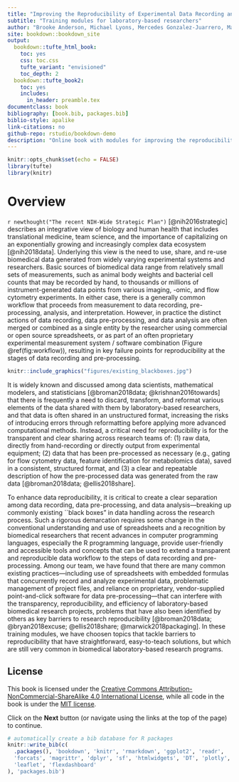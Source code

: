 ```yaml
--- 
title: "Improving the Reproducibility of Experimental Data Recording and Pre-Processing"
subtitle: "Training modules for laboratory-based researchers"
author: "Brooke Anderson, Michael Lyons, Mercedes Gonzalez-Juarrero, Marcela Henao-Tamayo, and Gregory Robertson"
site: bookdown::bookdown_site
output:
  bookdown::tufte_html_book:
    toc: yes
    css: toc.css
    tufte_variant: "envisioned"
    toc_depth: 2
  bookdown::tufte_book2:
    toc: yes
    includes:
      in_header: preamble.tex
documentclass: book
bibliography: [book.bib, packages.bib]
biblio-style: apalike
link-citations: no
github-repo: rstudio/bookdown-demo
description: "Online book with modules for improving the reproducibility of experimental data recording and preprocessing."
---
```


```r
knitr::opts_chunk$set(echo = FALSE)
library(tufte)
library(knitr)
```

# Overview

`r newthought("The recent NIH-Wide Strategic Plan")` [@nih2016strategic]
describes an integrative view of biology and human health that includes
translational medicine, team science, and the importance of capitalizing on an
exponentially growing and increasingly complex data ecosystem [@nih2018data].
Underlying this view is the need to use, share, and re-use biomedical data
generated from widely varying experimental systems and researchers. Basic
sources of biomedical data range from relatively small sets of measurements,
such as animal body weights and bacterial cell counts that may be recorded by
hand, to thousands or millions of instrument-generated data points from various
imaging, -omic, and flow cytometry experiments. In either case, there is a
generally common workflow that proceeds from measurement to data recording,
pre-processing, analysis, and interpretation.  However, in practice the distinct
actions of data recording, data pre-processing, and data analysis are often
merged or combined as a single entity by the researcher using commercial or open
source spreadsheets, or as part of an often proprietary experimental measurement
system / software combination (Figure \@ref(fig:workflow)), resulting in key
failure points for reproducibility at the stages of data recording and
pre-processing. 

```r
knitr::include_graphics("figures/existing_blackboxes.jpg")
```

It is widely known and discussed among data scientists, mathematical modelers,
and statisticians [@broman2018data; @krishnan2016towards] that there is
frequently a need to discard, transform, and reformat various elements of the
data shared with them by laboratory-based researchers, and that data is often
shared in an unstructured format, increasing the risks of introducing errors
through reformatting before applying more advanced computational methods.
Instead, a critical need for reproducibility is for the transparent and clear
sharing across research teams of: (1) raw data, directly from hand-recording or
directly output from experimental equipment; (2) data that has been
pre-processed as necessary (e.g., gating for flow cytometry data, feature
identification for metabolomics data), saved in a consistent, structured format,
and (3) a clear and repeatable description of how the pre-processed data was
generated from the raw data [@broman2018data; @ellis2018share].

To enhance data reproducibility, it is critical to create a clear separation
among data recording, data pre-processing, and data analysis---breaking up
commonly existing ``black boxes" in data handling across the research process.
Such a rigorous demarcation requires some change in the conventional
understanding and use of spreadsheets and a recognition by biomedical
researchers that recent advances in computer programming languages, especially
the R programming language, provide user-friendly and accessible tools and
concepts that can be used to extend a transparent and reproducible data workflow
to the steps of data recording and pre-processing. Among our team, we have found
that there are many common existing practices---including use of spreadsheets
with embedded formulas that concurrently record and analyze experimental data,
problematic management of project files, and reliance on proprietary,
vendor-supplied point-and-click software for data pre-processing---that can
interfere with the transparency, reproducibility, and efficiency of
laboratory-based biomedical research projects, problems that have also been
identified by others as key barriers to research reproducibility
[@broman2018data; @bryan2018excuse; @ellis2018share; @marwick2018packaging]. In
these training modules,  we have choosen topics that tackle barriers to
reproducibility that have straightforward, easy-to-teach solutions, but which
are still very common in biomedical laboratory-based research programs.

## License

This book is licensed under the [Creative Commons
Attribution-NonCommercial-ShareAlike 4.0 International
License](https://creativecommons.org/licenses/by-nc-sa/4.0/), while all code in
the book is under the [MIT license](https://opensource.org/licenses/MIT).

Click on the **Next** button (or navigate using the
links at the top of the page) to continue.

```r
# automatically create a bib database for R packages
knitr::write_bib(c(
  .packages(), 'bookdown', 'knitr', 'rmarkdown', 'ggplot2', 'readr',
  'forcats', 'magrittr', 'dplyr', 'sf', 'htmlwidgets', 'DT', 'plotly', 
  'leaflet', 'flexdashboard'
), 'packages.bib')
```

<!---

### Extra quotes for future revisions

> "Many journals provide mechanisms to make reproducibility possible, including
*PLoS*, *Nature*, and *Science*. This entails ensuring access to the computer 
code and datasets used to produce the results of a study. In contrast, replication of
scientific findings involves research conducted by independent researchers using 
their own methods, data, and equipment that validate or confirm the findings of
earlier studies. Replication is not always possible, however, so reproducibility 
is a minimum and necessaray standard for confirming scientific findings." [@keller2017evolution]

> "Reproducibility goes well beyond validating statistical results and includes empirical, 
computational, ethical, and statistical analyses. For example, empirical reproducibility 
ensures that the same results are obtained from the data and code used in the original 
study, and statistical reproducibility focuses on statistical design and analysis to 
ensure replication of an experiment. There are also definitions of ethical reproducibility, 
such as documenting the methods used in biomedical research or in social and behavioral 
science research so others can reproduce algorithms used in analysis." [@keller2017evolution]

> "Many studies have been undertaken to understand the reproducibility of scientific findings
and have come to different conclusions about the findings. For example, one scientist argues
that half of all scientific discoveries are false (Ioannidis 2005), others find that a large
portion of the reproduced findings produce weaker evidence compared with the original findings
(Nosek et al. 2015), and others find that 4/5 of the results are true positives (Jager and Leek 2013).
... Despite this controversy, the premise underlying reproducibility is data quality in the form of 
good experimental design and execution, documentation, and making scientific inputs available
for reproducing the scientific work." [@keller2017evolution]

Some aspects of data quality and analysis innovations have arisen from science, but some come 
instead from engineering, computer science, and business. Leveraging what has been found in 
all these areas can help improve the quality and reproducibility of laboratory-based research 
projects. 

> "In the computer science, engineering, and business worlds, data quality management focuses 
largely on administrative data and is driven by the need to have accurate, reliable data for daily 
operations. The kinds of data traditionally discussed in this data quality literature are
fundamental to the functioning of an organization---if the data are bad, ifrms will lose money or
defective products will be manufactured. The advent of data quality in the engineering and 
business worlds traces back to the 1940s and 1950s with Edward Deming and Joseph Juran.
Japanese companies embraced these methods and transformed their business practices using them.
Deming's approach used statistical process control that focused on measuring inputs and 
processes and thus minimized product inspections after a product was build." [@keller2017evolution]

> [In business, ] "Data quality is further defined from the perspective of the ease of use of the
data with respect to the integrity, accuracy, interpretability, and value assessed by the data
user and other attributes that make the data valuable." [@keller2017evolution]

--->
